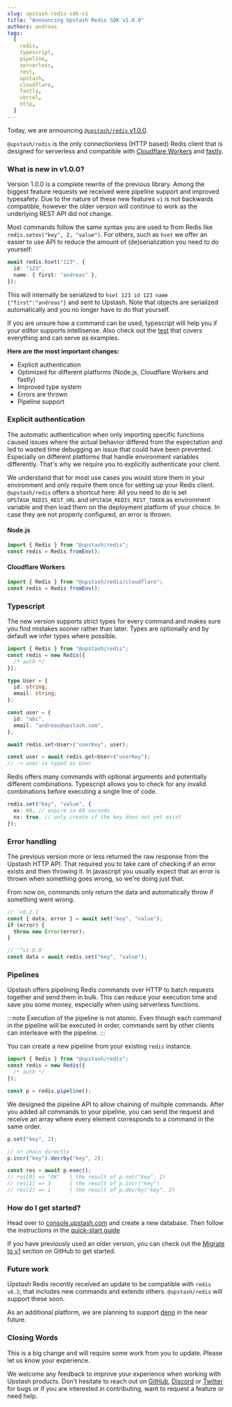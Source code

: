 ```yaml
---
slug: upstash-redis-sdk-v1
title: "Announcing Upstash Redis SDK v1.0.0"
authors: andreas
tags:
  [
    redis,
    typescript,
    pipeline,
    serverless,
    rest,
    upstash,
    cloudflare,
    fastly,
    vercel,
    http,
  ]
---
```


Today, we are announcing [`@upstash/redis` v1.0.0](https://github.com/upstash/upstash-redis/releases/tag/v1.0.0).

`@upstash/redis` is the only connectionless (HTTP based) Redis client that is designed for serverless and compatible with [Cloudflare Workers](https://workers.cloudflare.com/) and [fastly](https://www.fastly.com/).

### What is new in v1.0.0?

Version 1.0.0 is a complete rewrite of the previous library. Among the biggest feature requests we received were pipeline support and improved typesafety.
Due to the nature of these new features `v1` is not backwards compatible, however the older version will continue to work as the underlying REST API did not change.

Most commands follow the same syntax you are used to from Redis like `redis.setex("key", 2, "value")`. For others, such as `hset` we offer an easier to use API to reduce the amount of (de)serialization you need to do yourself:

```ts
await redis.hset("123", {
  id: "123",
  name: { first: "andreas" },
});
```

This will internally be serialized to `hset 123 id 123 name {"first":"andreas"}` and sent to Upstash. Note that objects are serialized automatically and you no longer have to do that yourself.

If you are unsure how a command can be used, typescript will help you if your editor supports intellisense. Also check out the [test](https://github.com/upstash/upstash-redis/tree/main/pkg/commands) that covers everything and can serve as examples.

**Here are the most important changes:**

- Explicit authentication
- Optimized for different platforms (Node.js, Cloudflare Workers and fastly)
- Improved type system
- Errors are thrown
- Pipeline support

### Explicit authentication

The automatic authentication when only importing specific functions caused issues where the actual behavior differed from the expectation and led to wasted time debugging an issue that could have been prevented. Especially on different platforms that handle environment variables differently. That's why we require you to explicitly authenticate your client.

We understand that for most use cases you would store them in your environment and only require them once for setting up your Redis client. `@upstash/redis` offers a shortcut here: All you need to do is set `UPSTASH_REDIS_REST_URL` and `UPSTASH_REDIS_REST_TOKEN` as environment variable and then load them on the deployment platform of your choice. In case they are not properly configured, an error is thrown.

#### Node.js

```ts
import { Redis } from "@upstash/redis";
const redis = Redis.fromEnv();
```

#### Cloudflare Workers

```ts
import { Redis } from "@upstash/redis/cloudflare";
const redis = Redis.fromEnv();
```

### Typescript

The new version supports strict types for every command and makes sure you find mistakes sooner rather than later.
Types are optionally and by default we infer types where possible.

```ts
import { Redis } from "@upstash/redis";
const redis = new Redis({
  /* auth */
});

type User = {
  id: string;
  email: string;
};

const user = {
  id: "abc",
  email: "andreas@upstash.com",
};

await redis.set<User>("userKey", user);

const user = await redis.get<User>("userKey");
// -> user is typed as User
```

Redis offers many commands with optional arguments and potentially different combinations. Typescript allows you to check for any invalid combinations before executing a single line of code.

```ts
redis.set("key", "value", {
  ex: 60, // expire in 60 seconds
  nx: true, // only create if the key does not yet exist
});
```

### Error handling

The previous version more or less returned the raw response from the Upstash HTTP API. That required you to take care of checking if an error exists and then throwing it.
In javascript you usually expect that an error is thrown when something goes wrong, so we're doing just that.

From now on, commands only return the data and automatically throw if something went wrong.

```ts
// `v0.2.1`
const { data, error } = await set("key", "value");
if (error) {
  throw new Error(error);
}
```

```ts
// '^v1.0.0'
const data = await redis.set("key", "value");
```

### Pipelines

Upstash offers pipelining Redis commands over HTTP to batch requests together and send them in bulk.
This can reduce your execution time and save you some money, especially when using serverless functions.

:::note
Execution of the pipeline is not atomic. Even though each command in the pipeline will be executed in order, commands sent by other clients can interleave with the pipeline.
:::

You can create a new pipeline from your existing `redis` instance.

```ts
import { Redis } from "@upstash/redis";
const redis = new Redis({
  /* auth */
});

const p = redis.pipeline();
```

We designed the pipeline API to allow chaining of multiple commands. After you added all commands to your pipeline, you can send the request and receive an array where every element corresponds to a command in the same order.

```ts
p.set("key", 2);

// or chain directly
p.incr("key").decrby("key", 2);

const res = await p.exec();
// res[0] => "OK"   | the result of p.set("key", 2)
// res[1] => 3      | the result of p.incr("key")
// res[2] => 1      | the result of p.decrby("key", 2)
```

### How do I get started?

Head over to [console.upstash.com](https://console.upstash.com/) and create a new database.
Then follow the instructions in the [quick-start guide](https://github.com/upstash/upstash-redis#quick-start)

If you have previously used an older version, you can check out the [Migrate to v1](https://github.com/upstash/upstash-redis#migrating-to-v1) section on GitHub to get started.

### Future work

Upstash Redis recently received an update to be compatible with `redis v6.2`, that includes new commands and extends others. `@upstash/redis` will support these soon.

As an additional platform, we are planning to support [deno](https://deno.land/) in the near future.

### Closing Words

This is a big change and will require some work from you to update. Please let us know your experience.

We welcome any feedback to improve your experience when working with Upstash products.
Don't hesitate to reach out on [GitHub](https://github.com/upstash/upstash-redis/issues/new), [Discord](https://discord.com/invite/w9SenAtbme) or [Twitter](https://twitter.com/upstash) for bugs or if you are interested in contributing, want to request a feature or need help.
